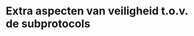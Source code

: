 # Extra aspecten van veiligheid t.o.v. de subprotocols

<!--
Geen herhaling van wat al in subprotocols staat
-->
